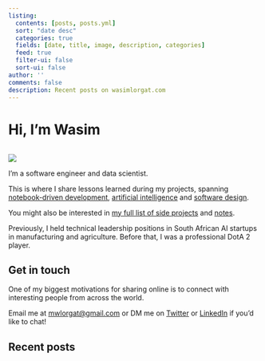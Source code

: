 ```yaml
---
listing:
  contents: [posts, posts.yml]
  sort: "date desc"
  categories: true
  fields: [date, title, image, description, categories]
  feed: true
  filter-ui: false
  sort-ui: false
author: ''
comments: false
description: Recent posts on wasimlorgat.com
---
```


<h1 style="margin-bottom: 2rem !important">Hi, I'm Wasim</h1>

::: {.me}
![](images/me.jpeg)
:::

I'm a software engineer and data scientist.

This is where I share lessons learned during my projects, spanning [notebook-driven development](https://nbdev.fast.ai/tutorials/best_practices.html), [artificial intelligence](/posts/math-of-diffusion.qmd) and [software design](/posts/editor.qmd).

You might also be interested in [my full list of side projects](/projects.qmd) and [notes](/tils/index.qmd).

Previously, I held technical leadership positions in South African AI startups in manufacturing and agriculture. Before that, I was a professional DotA 2 player.

## Get in touch

One of my biggest motivations for sharing online is to connect with interesting people from across the world.

Email me at [mwlorgat@gmail.com](mailto:mwlorgat@gmail.com){data-analytics='"Consulting: Click"'} or DM me on [Twitter](https://twitter.com/wasimlorgat) or [LinkedIn](https://www.linkedin.com/in/wasim-lorgat/) if you'd like to chat!

## Recent posts

[Mastodon verification](https://sigmoid.social/@seem){rel="me" style="display: none"}
